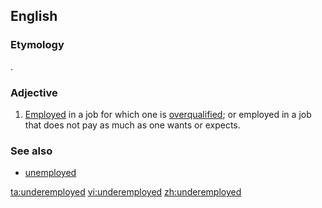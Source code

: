 ==English==

===Etymology===
{{prefix|under|employed}}.

===Adjective===
{{en-adj|-}}

# [[employed|Employed]] in a job for which one is [[overqualified]]; or employed in a job that does not pay as much as one wants or expects.

===See also===
* [[unemployed]]

[[ta:underemployed]]
[[vi:underemployed]]
[[zh:underemployed]]